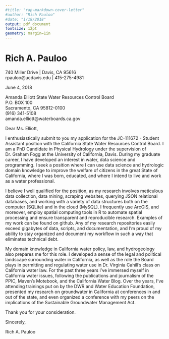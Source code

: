 ```yaml
---
#title: "rap-markdown-cover-letter"
#author: "Rich Pauloo"
#date: "1/18/2018"
output: pdf_document
fontsize: 12pt
geometry: margin=1in 
---
```


# Rich A. Pauloo
  
740 Miller Drive  |  Davis, CA 95616  
rpauloo@ucdavis.edu  |  415-275-4981  
  
\rule{0.5\linewidth}{\linethickness}
  
June 4, 2018  

Amanda Elliott
State Water Resources Control Board  
P.O. BOX 100  
Sacramento, CA 95812-0100  
(916) 341-5108  
amanda.elliott@waterboards.ca.gov  

\rule{0.5\linewidth}{\linethickness}

Dear Ms. Elliott,  
  
I enthusiastically submit to you my application for the JC-111672 - Student Assistant position with the California State Water Resources Control Board. I am a PhD Candidate in Physical Hydrology under the supervision of Dr. Graham Fogg at the University of California, Davis. During my graduate career, I have developed an interest in water, data science and programming. I seek a position where I can use data science and hydrologic domain knowledge to improve the welfare of citizens in the great State of California, where I was born, educated, and where I intend to live and work as a water professional.  

I believe I well qualified for the position, as my research involves meticulous data collection, data mining, scraping websites, querying JSON relational databases, and working with a variety of data structures both on the computer (SQLite) and in the cloud (MySQL). I frequently use ArcGIS, and moreover, employ spatial computing tools in R to automate spatial processing and ensure transparent and reproducible research. Examples of my work can be found on github. Any of my research repositories easily exceed gigabytes of data, scripts, and documentation, and I'm proud of my ability to stay organized and document my workflow in such a way that eliminates technical debt.  

My domain knowledge in California water policy, law, and hydrogeology also prepares me for this role. I developed a sense of the legal and political landscape surrounding water in California, as well as the role the Board plays in permitting and regulating water use in Dr. Virginia Cahill's class on California water law. For the past three years I've immersed myself in California water issues, following the publications and journalism of the PPIC, Maven's Motebook, and the California Water Blog. Over the years, I've attending trainings put on by the DWR and Water Education Foundation, presented my research on groundwater in California at conferences in and out of the state, and even organized a conference with my peers on the implications of the Sustainable Groundwater Management Act.  

Thank you for your consideration.  

Sincerely,  
  
Rich A. Pauloo
